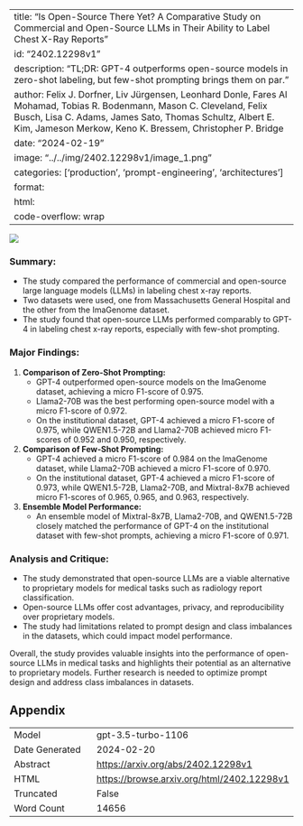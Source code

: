 
---
title: "Is Open-Source There Yet? A Comparative Study on Commercial and Open-Source LLMs in Their Ability to Label Chest X-Ray Reports"
id: "2402.12298v1"
description: "TL;DR: GPT-4 outperforms open-source models in zero-shot labeling, but few-shot prompting brings them on par."
author: Felix J. Dorfner, Liv Jürgensen, Leonhard Donle, Fares Al Mohamad, Tobias R. Bodenmann, Mason C. Cleveland, Felix Busch, Lisa C. Adams, James Sato, Thomas Schultz, Albert E. Kim, Jameson Merkow, Keno K. Bressem, Christopher P. Bridge
date: "2024-02-19"
image: "../../img/2402.12298v1/image_1.png"
categories: ['production', 'prompt-engineering', 'architectures']
format:
  html:
    code-overflow: wrap
---

![](../../img/2402.12298v1/image_1.png)

### **Summary:**
- The study compared the performance of commercial and open-source large language models (LLMs) in labeling chest x-ray reports.
- Two datasets were used, one from Massachusetts General Hospital and the other from the ImaGenome dataset.
- The study found that open-source LLMs performed comparably to GPT-4 in labeling chest x-ray reports, especially with few-shot prompting.

### **Major Findings:**
1. **Comparison of Zero-Shot Prompting:**
   - GPT-4 outperformed open-source models on the ImaGenome dataset, achieving a micro F1-score of 0.975.
   - Llama2-70B was the best performing open-source model with a micro F1-score of 0.972.
   - On the institutional dataset, GPT-4 achieved a micro F1-score of 0.975, while QWEN1.5-72B and Llama2-70B achieved micro F1-scores of 0.952 and 0.950, respectively.

2. **Comparison of Few-Shot Prompting:**
   - GPT-4 achieved a micro F1-score of 0.984 on the ImaGenome dataset, while Llama2-70B achieved a micro F1-score of 0.970.
   - On the institutional dataset, GPT-4 achieved a micro F1-score of 0.973, while QWEN1.5-72B, Llama2-70B, and Mixtral-8x7B achieved micro F1-scores of 0.965, 0.965, and 0.963, respectively.

3. **Ensemble Model Performance:**
   - An ensemble model of Mixtral-8x7B, Llama2-70B, and QWEN1.5-72B closely matched the performance of GPT-4 on the institutional dataset with few-shot prompts, achieving a micro F1-score of 0.971.

### **Analysis and Critique:**
- The study demonstrated that open-source LLMs are a viable alternative to proprietary models for medical tasks such as radiology report classification.
- Open-source LLMs offer cost advantages, privacy, and reproducibility over proprietary models.
- The study had limitations related to prompt design and class imbalances in the datasets, which could impact model performance.

Overall, the study provides valuable insights into the performance of open-source LLMs in medical tasks and highlights their potential as an alternative to proprietary models. Further research is needed to optimize prompt design and address class imbalances in datasets.

## Appendix

|          |          |
|----------|----------|
| Model     | gpt-3.5-turbo-1106       |
| Date Generated     | 2024-02-20       |
| Abstract | [https://arxiv.org/abs/2402.12298v1](https://arxiv.org/abs/2402.12298v1)        |
| HTML     | [https://browse.arxiv.org/html/2402.12298v1](https://browse.arxiv.org/html/2402.12298v1)       |
| Truncated       | False       |
| Word Count       | 14656       |